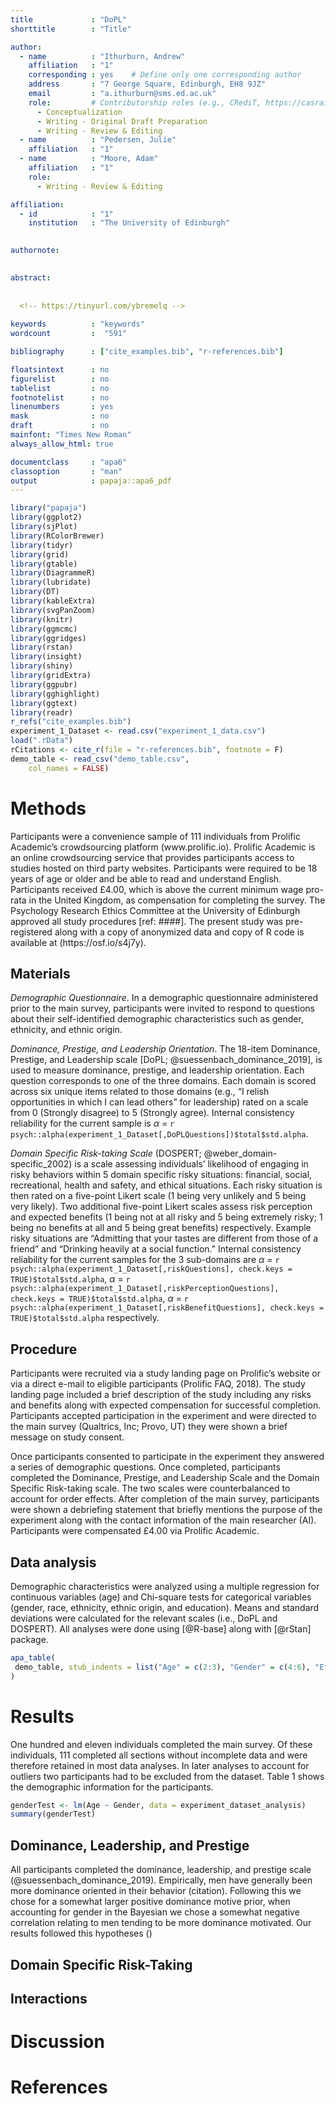 ```yaml
---
title             : "DoPL"
shorttitle        : "Title"

author: 
  - name          : "Ithurburn, Andrew"
    affiliation   : "1"
    corresponding : yes    # Define only one corresponding author
    address       : "7 George Square, Edinburgh, EH8 9JZ"
    email         : "a.ithurburn@sms.ed.ac.uk"
    role:         # Contributorship roles (e.g., CRediT, https://casrai.org/credit/)
      - Conceptualization
      - Writing - Original Draft Preparation
      - Writing - Review & Editing
  - name          : "Pedersen, Julie"
    affiliation   : "1"
  - name          : "Moore, Adam"
    affiliation   : "1"
    role:
      - Writing - Review & Editing

affiliation:
  - id            : "1"
    institution   : "The University of Edinburgh"
  

authornote: 
 

abstract:
  
  
  <!-- https://tinyurl.com/ybremelq -->
  
keywords          : "keywords"
wordcount         :  "591"

bibliography      : ["cite_examples.bib", "r-references.bib"]

floatsintext      : no
figurelist        : no
tablelist         : no
footnotelist      : no
linenumbers       : yes
mask              : no
draft             : no
mainfont: "Times New Roman"
always_allow_html: true

documentclass     : "apa6"
classoption       : "man"
output            : papaja::apa6_pdf
---
```


```r
library("papaja")
library(ggplot2)
library(sjPlot)
library(RColorBrewer)
library(tidyr)
library(grid)  
library(gtable)  
library(DiagrammeR)
library(lubridate)
library(DT)
library(kableExtra)
library(svgPanZoom)
library(knitr)
library(ggmcmc)
library(ggridges)
library(rstan)
library(insight)
library(shiny)
library(gridExtra)
library(ggpubr)
library(gghighlight)
library(ggtext)
library(readr)
r_refs("cite_examples.bib")
experiment_1_Dataset <- read.csv("experiment_1_data.csv")
load(".rData")
rCitations <- cite_r(file = "r-references.bib", footnote = F)
demo_table <- read_csv("demo_table.csv", 
    col_names = FALSE)
```




# Methods
Participants were a convenience sample of 111 individuals from Prolific Academic’s crowdsourcing platform (www.prolific.io). Prolific Academic is an online crowdsourcing service that provides participants access to studies hosted on third party websites. Participants were required to be 18 years of age or older and be able to read and understand English. Participants received £4.00, which is above the current minimum wage pro-rata in the United Kingdom, as compensation for completing the survey. The Psychology Research Ethics Committee at the University of Edinburgh approved all study procedures [ref: ####]. The present study was pre-registered along with a copy of anonymized data and copy of R code is available at (https://osf.io/s4j7y). 

## Materials

*Demographic Questionnaire*. In a demographic questionnaire administered prior to the main survey, participants were invited to respond to questions about their self-identified demographic characteristics such as gender, ethnicity, and ethnic origin. 

*Dominance, Prestige, and Leadership Orientation*. The 18-item Dominance, Prestige, and Leadership scale [DoPL; @suessenbach_dominance_2019], is used to measure dominance, prestige, and leadership orientation. Each question corresponds to one of the three domains. Each domain is scored across six unique items related to those domains (e.g., "I relish opportunities in which I can lead others" for leadership) rated on a scale from 0 (Strongly disagree) to 5 (Strongly agree). Internal consistency reliability for the current sample is $\alpha$ = `r psych::alpha(experiment_1_Dataset[,DoPLQuestions])$total$std.alpha`. 
	
*Domain Specific Risk-taking Scale* (DOSPERT; @weber_domain-specific_2002) is a scale assessing individuals' likelihood of engaging in risky behaviors within 5 domain specific risky situations: financial, social, recreational, health and safety, and ethical situations. Each risky situation is then rated on a five-point Likert scale (1 being very unlikely and 5 being very likely). Two additional five-point Likert scales assess risk perception and expected benefits (1 being not at all risky and 5 being extremely risky; 1 being no benefits at all and 5 being great benefits) respectively. Example risky situations are “Admitting that your tastes are different from those of a friend” and “Drinking heavily at a social function.” Internal consistency reliability for the current samples for the 3 sub-domains are $\alpha$ = `r psych::alpha(experiment_1_Dataset[,riskQuestions], check.keys = TRUE)$total$std.alpha`, $\alpha$ = `r psych::alpha(experiment_1_Dataset[,riskPerceptionQuestions], check.keys = TRUE)$total$std.alpha`, $\alpha$ = `r psych::alpha(experiment_1_Dataset[,riskBenefitQuestions], check.keys = TRUE)$total$std.alpha` respectively. 

## Procedure
Participants were recruited via a study landing page on Prolific's website or via a direct e-mail to eligible participants (Prolific FAQ, 2018). The study landing page included a brief description of the study including any risks and benefits along with expected compensation for successful completion. Participants accepted participation in the experiment and were directed to the main survey (Qualtrics, Inc; Provo, UT) they were shown a brief message on study consent. 

Once participants consented to participate in the experiment they answered a series of demographic questions. Once completed, participants completed the Dominance, Prestige, and Leadership Scale and the Domain Specific Risk-taking scale. The two scales were counterbalanced to account for order effects. After completion of the main survey, participants were shown a debriefing statement that briefly mentions the purpose of the experiment along with the contact information of the main researcher (AI). Participants were compensated £4.00 via Prolific Academic. 


## Data analysis
Demographic characteristics were analyzed using a multiple regression for continuous variables (age) and Chi-square tests for categorical variables (gender, race, ethnicity, ethnic origin, and education). Means and standard deviations were calculated for the relevant scales (i.e., DoPL and DOSPERT). All analyses were done using [@R-base] along with [@rStan] package.

```r

apa_table(
 demo_table, stub_indents = list("Age" = c(2:3), "Gender" = c(4:6), "Ethnicity" = c(7:15), "Education" = c(16:21)), col.names = c("Variables", "")
)

```


# Results

One hundred and eleven individuals completed the main survey. Of these individuals, 111 completed all sections without incomplete data and were therefore retained in most data analyses. In later analyses to account for outliers two participants had to be excluded from the dataset. Table 1 shows the demographic information for the participants. 


```r
genderTest <- lm(Age ~ Gender, data = experiment_dataset_analysis)
summary(genderTest)
```

## Dominance, Leadership, and Prestige

All participants completed the dominance, leadership, and prestige scale (@suessenbach_dominance_2019). Empirically, men have generally been more dominance oriented in their behavior (citation). Following this we chose for a somewhat larger positive dominance motive prior, when accounting for gender in the Bayesian we chose a somewhat negative correlation relating to men tending to be more dominance motivated. Our results followed this hypotheses () 

## Domain Specific Risk-Taking


## Interactions


# Discussion


\newpage

# References

\begingroup
\setlength{\parindent}{-0.5in}
\setlength{\leftskip}{0.5in}

<div id="refs" custom-style="Bibliography"></div>
\endgroup
